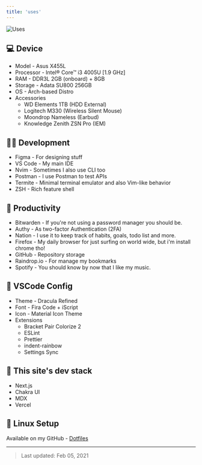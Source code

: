```yaml
---
title: 'uses'
---
```


![Uses](/static/images/uses.jpg)

## 💻 Device

- Model - Asus X455L
- Processor - Intel® Core™ i3 4005U [1.9 GHz]
- RAM - DDR3L 2GB (onboard) + 8GB
- Storage - Adata SU800 256GB
- OS - Arch-based Distro
- Accessories
  - WD Elements 1TB (HDD External)
  - Logitech M330 (Wireless Silent Mouse)
  - Moondrop Nameless (Earbud)
  - Knowledge Zenith ZSN Pro (IEM)

## 🧑‍💻 Development

- Figma - For designing stuff
- VS Code - My main IDE
- Nvim - Sometimes I also use CLI too
- Postman - I use Postman to test APIs
- Termite - Minimal terminal emulator and also Vim-like behavior
- ZSH - Rich feature shell

## 📝 Productivity

- Bitwarden - If you're not using a password manager you should be.
- Authy - As two-factor Authentication (2FA)
- Nation - I use it to keep track of habits, goals, todo list and more.
- Firefox - My daily browser for just surfing on world wide, but i'm install chrome tho!
- GitHub - Repository storage
- Raindrop.io - For manage my bookmarks
- Spotify - You should know by now that I like my music.

## 🚧 VSCode Config

- Theme - Dracula Refined
- Font - Fira Code + iScript
- Icon - Material Icon Theme
- Extensions
  - Bracket Pair Colorize 2
  - ESLint
  - Prettier
  - indent-rainbow
  - Settings Sync

## 🚀 This site's dev stack

- Next.js
- Chakra UI
- MDX
- Vercel

## 📁 Linux Setup

Available on my GitHub - [Dotfiles](https://github.com/opxop/dotfiles)

---

> Last updated: Feb 05, 2021
